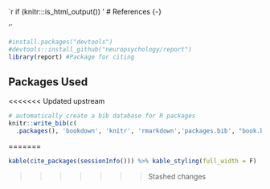 `r if (knitr:::is_html_output()) '
# References {-}

'`
```r
#install.packages("devtools")
#devtools::install_github("neuropsychology/report")
library(report) #Package for citing
```

## Packages Used

<<<<<<< Updated upstream
```r
# automatically create a bib database for R packages
knitr::write_bib(c(
  .packages(), 'bookdown', 'knitr', 'rmarkdown','packages.bib', "book.bib"))
```
=======
```r
kable(cite_packages(sessionInfo())) %>% kable_styling(full_width = F)
```
>>>>>>> Stashed changes
